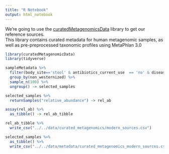 ```yaml
---
title: "R Notebook"
output: html_notebook
---
```


We're going to use the [curatedMetagenomicsData](<https://waldronlab.io/curatedMetagenomicData/>) library to get our reference sources.\
This library contains curated metadata for human metagenomic samples, as well as pre-preprocessed taxonomic profiles using MetaPhlan 3.0

```r
library(curatedMetagenomicData)
library(tidyverse)
```

```r
sampleMetadata %>% 
  filter(body_site=='stool' & antibiotics_current_use  == 'no' & disease == 'healthy') %>% 
  group_by(non_westernized) %>% 
  sample_n(100) %>% 
  ungroup() -> selected_samples
```

```r
selected_samples %>% 
  returnSamples("relative_abundance") -> rel_ab
```

```r
assay(rel_ab) %>% 
  as_tibble() -> rel_ab_tibble
```

```r
rel_ab_tibble %>% 
  write_csv("../../data/curated_metagenomics/modern_sources.csv")
```

```r
selected_samples %>% 
  as_tibble() %>% 
  write_csv("../../data/metadata/curated_metagenomics_modern_sources.csv")
```
